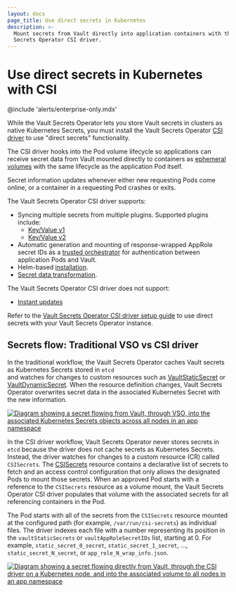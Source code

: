 ```yaml
---
layout: docs
page_title: Use direct secrets in Kubernetes
description: >-
  Mount secrets from Vault directly into application containers with the Vault
  Secrets Operator CSI driver.
---
```


# Use direct secrets in Kubernetes with CSI

@include 'alerts/enterprise-only.mdx'

While the Vault Secrets Operator lets you store Vault secrets in clusters as native
Kubernetes Secrets, you must install the Vault Secrets Operator [CSI driver](https://github.com/container-storage-interface/spec/blob/master/spec.md) to use "direct secrets" functionality.

The CSI driver hooks into the Pod volume lifecycle so applications can receive secret data from Vault mounted directly to containers as [ephemeral volumes](https://kubernetes.io/docs/concepts/storage/ephemeral-volumes/) with the same lifecycle as the application Pod itself.

Secret information updates whenever either new requesting Pods come online, or a container in a requesting Pod crashes or exits.

The Vault Secrets Operator CSI driver supports:

- Syncing multiple secrets from multiple plugins. Supported plugins include:
  - [Key/Value v1](/vault/docs/secrets/kv/kv-v1)
  - [Key/Value v2](/vault/docs/secrets/kv/kv-v2)
- Automatic generation and mounting of response-wrapped AppRole secret IDs as a
  [trusted orchestrator](/vault/tutorials/app-integration/secure-introduction?in=vault%2Fapp-integration#trusted-orchestrator) for authentication between application Pods and Vault.
- Helm-based [installation](/vault/docs/platform/k8s/vso/installation).
- [Secret data transformation](/vault/docs/platform/k8s/vso/secret-transformation).

The Vault Secrets Operator CSI driver does not support:

- [Instant updates](/vault/docs/deploy/kubernetes/vso/sources/vault/instant-updates)

Refer to the [Vault Secrets Operator CSI driver setup guide](/vault/docs/platform/k8s/vso/csi/setup) to use direct secrets with your Vault Secrets Operator instance.

## Secrets flow: Traditional VSO vs CSI driver

In the traditional workflow, the Vault Secrets Operator caches Vault secrets as Kubernetes Secrets stored in `etcd`  
and watches for changes to custom resources such as [VaultStaticSecret](/vault/docs/platform/k8s/vso/api-reference#vaultstaticsecret) or [VaultDynamicSecret](/vault/docs/platform/k8s/vso/api-reference#vaultdynamicsecret). 
When the resource definition changes, Vault Secrets Operator overwrites secret data in the associated Kubernetes Secret with the new information.

[![Diagram showing a secret flowing from Vault, through VSO, into the associated Kubernetes Secrets objects across all nodes in an app namespace](/img/vso_secrets_flow.png)](/img/vso_secrets_flow.png)

In the CSI driver workflow, Vault Secrets Operator never stores secrets in `etcd` because the driver does not cache secrets as Kubernetes Secrets.
Instead, the driver watches for changes to a custom resource (CR) called `CSISecrets`. The
[CSISecrets](/vault/docs/deploy/kubernetes/vso/api-reference#csisecrets) resource
contains a declarative list of secrets to fetch and an access control
configuration that only allows the designated Pods to mount those secrets.
When an approved Pod starts with a reference to the `CSISecrets` resource as a volume mount, the Vault Secrets Operator CSI driver populates 
that volume with the associated secrets for all referencing containers in the Pod.

The Pod starts with all of the secrets from the `CSISecrets` resource mounted
at the configured path (for example, `/var/run/csi-secrets`) as individual files.
The driver indexes each file with a number representing its position in the
`vaultStaticSecrets` or `vaultAppRoleSecretIDs` list, starting at 0. For example,
`static_secret_0_secret`, `static_secret_1_secret`, ..., `static_secret_N_secret`, or `app_role_N_wrap_info.json`.

[![Diagram showing a secret flowing directly from Vault, through the CSI driver on a Kubernetes node, and into the associated volume to all nodes in an app namespace](/img/vso_csi_secrets_flow.png)](/img/vso_csi_secrets_flow.png)